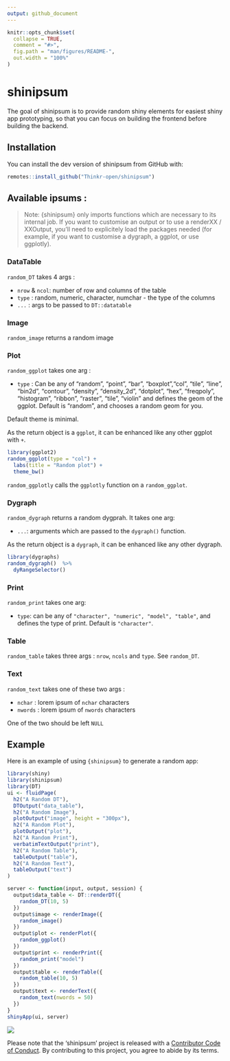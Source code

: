 ```yaml
---
output: github_document
---
```


<!-- README.md is generated from README.Rmd. Please edit that file -->

```r
knitr::opts_chunk$set(
  collapse = TRUE,
  comment = "#>",
  fig.path = "man/figures/README-",
  out.width = "100%"
)
```

# shinipsum

The goal of shinipsum is to provide random shiny elements for easiest shiny app prototyping, so that you can focus on building the frontend before building the backend.

## Installation

You can install the dev version of shinipsum from GitHub with:

``` r
remotes::install_github("Thinkr-open/shinipsum")
```

## Available ipsums : 

> Note: {shinipsum} only imports functions which are necessary to its internal job. If you want to customise an output or to use a renderXX / XXOutput, you'll need to explicitely load the packages needed (for example, if you want to customise a dygraph, a ggplot, or use ggplotly).

### DataTable 

`random_DT` takes 4 args : 

+ `nrow` & `ncol`: number of row and columns of the table
+ `type` : random, numeric, character, numchar - the type of the columns
+ `...` : args to be passed to `DT::datatable`

### Image

`random_image` returns a random image

### Plot

`random_ggplot` takes one arg : 

+ `type` : Can be any of "random", "point", "bar", "boxplot","col", "tile", "line", "bin2d", "contour", "density", "density_2d", "dotplot", "hex", "freqpoly", "histogram", "ribbon", "raster", "tile", "violin" and defines the geom of the ggplot. Default is "random", and chooses a random geom for you.

Default theme is minimal.

As the return object is a `ggplot`, it can be enhanced like any other ggplot with `+`.

```r
library(ggplot2)
random_ggplot(type = "col") + 
  labs(title = "Random plot") + 
  theme_bw()
```

`random_ggplotly` calls the `ggplotly` function on a `random_ggplot`.  

### Dygraph

`random_dygraph` returns a random dygprah. It takes one arg: 

+ `...`: arguments which are passed to the `dygraph()` function. 

As the return object is a `dygraph`, it can be enhanced like any other dygraph.

```r
library(dygraphs)
random_dygraph()  %>% 
  dyRangeSelector()
```


### Print 

`random_print` takes one arg: 

+ `type`: can be any of `"character", "numeric", "model", "table"`, and defines the type of print. Default is `"character"`.


### Table 

`random_table` takes three args : `nrow`, `ncols` and `type`. See `random_DT`. 


### Text 

`random_text` takes one of these two args : 

+ `nchar` : lorem ipsum of `nchar` characters
+ `nwords` : lorem ipsum of `nwords` characters

One of the two should be left `NULL`

## Example

Here is an example of using `{shinipsum}` to generate a random app:

```r
library(shiny)
library(shinipsum)
library(DT)
ui <- fluidPage(
  h2("A Random DT"),
  DTOutput("data_table"),
  h2("A Random Image"),
  plotOutput("image", height = "300px"),
  h2("A Random Plot"),
  plotOutput("plot"),
  h2("A Random Print"),
  verbatimTextOutput("print"),
  h2("A Random Table"),
  tableOutput("table"),
  h2("A Random Text"),
  tableOutput("text")
)

server <- function(input, output, session) {
  output$data_table <- DT::renderDT({
    random_DT(10, 5)
  })
  output$image <- renderImage({
    random_image()
  })
  output$plot <- renderPlot({
    random_ggplot()
  })
  output$print <- renderPrint({
    random_print("model")
  })
  output$table <- renderTable({
    random_table(10, 5)
  })
  output$text <- renderText({
    random_text(nwords = 50)
  })
}
shinyApp(ui, server)

```

![](inst/shinipsum.png)

Please note that the 'shinipsum' project is released with a [Contributor Code of Conduct](CODE_OF_CONDUCT.md). By contributing to this project, you agree to abide by its terms.

